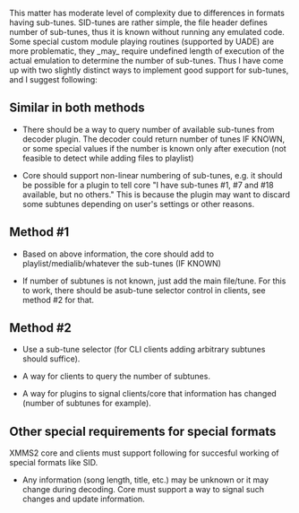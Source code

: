 This matter has moderate level of complexity due to differences in formats having sub-tunes. SID-tunes are rather simple, the file header defines number of sub-tunes, thus it is known without running any emulated code. Some special custom module playing routines (supported by UADE) are more problematic, they _may_ require undefined length of execution of the actual emulation to determine the number of sub-tunes. Thus I have come up with two slightly distinct ways to implement good support for sub-tunes, and I suggest following:

== Similar in both methods ==

* There should be a way to query number of available sub-tunes from decoder plugin. The decoder could return number of tunes IF KNOWN, or some special values if the number is known only after execution (not feasible to detect while adding files to playlist)

* Core should support non-linear numbering of sub-tunes, e.g. it should be possible for a plugin to tell core "I have sub-tunes #1, #7 and #18 available, but no others." This is because the plugin may want to discard some subtunes depending on user's settings or other reasons.

== Method #1 ==

* Based on above information, the core should add to playlist/medialib/whatever the sub-tunes (IF KNOWN)

* If number of subtunes is not known, just add the main file/tune. For this to work, there should be asub-tune selector control in clients, see method #2 for that.

== Method #2 ==

* Use a sub-tune selector (for CLI clients adding arbitrary subtunes should suffice).

* A way for clients to query the number of subtunes.

* A way for plugins to signal clients/core that information has changed (number of subtunes for example).


== Other special requirements for special formats ==

XMMS2 core and clients must support following for succesful working of special formats like SID.

* Any information (song length, title, etc.) may be unknown or it may change during decoding. Core must support a way to signal such changes and update information.